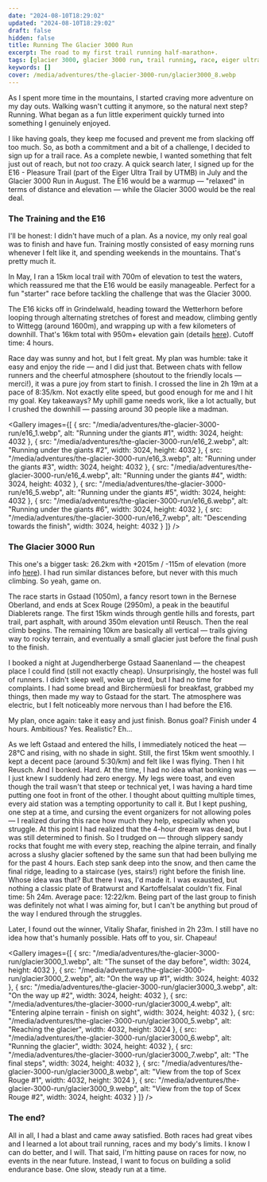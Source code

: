 ```yaml
---
date: "2024-08-10T18:29:02"
updated: "2024-08-10T18:29:02"
draft: false
hidden: false
title: Running The Glacier 3000 Run
excerpt: The road to my first trail running half-marathon+.
tags: [glacier 3000, glacier 3000 run, trail running, race, eiger ultra trail, e16]
keywords: []
cover: /media/adventures/the-glacier-3000-run/glacier3000_8.webp
---
```


As I spent more time in the mountains, I started craving more adventure on my day outs. Walking wasn't cutting it anymore, so the natural next step? Running. What began as a fun little experiment quickly turned into something I genuinely enjoyed.

I like having goals, they keep me focused and prevent me from slacking off too much. So, as both a commitment and a bit of a challenge, I decided to sign up for a trail race. As a complete newbie, I wanted something that felt just out of reach, but not *too* crazy. A quick search later, I signed up for the E16 - Pleasure Trail (part of the Eiger Ultra Trail by UTMB) in July and the Glacier 3000 Run in August. The E16 would be a warmup &mdash; "relaxed" in terms of distance and elevation &mdash; while the Glacier 3000 would be the real deal.

### The Training and the E16

I'll be honest: I didn't have much of a plan. As a novice, my only real goal was to finish and have fun. Training mostly consisted of easy morning runs whenever I felt like it, and spending weekends in the mountains. That's pretty much it.

In May, I ran a 15km local trail with 700m of elevation to test the waters, which reassured me that the E16 would be easily manageable. Perfect for a fun "starter" race before tackling the challenge that was the Glacier 3000.

The E16 kicks off in Grindelwald, heading toward the Wetterhorn before looping through alternating stretches of forest and meadow, climbing gently to Wittegg (around 1600m), and wrapping up with a few kilometers of downhill. That's 16km total with 950m+ elevation gain (details [here](https://eiger.utmb.world/races/E16)). Cutoff time: 4 hours.

Race day was sunny and hot, but I felt great. My plan was humble: take it easy and enjoy the ride &mdash; and I did just that. Between chats with fellow runners and the cheerful atmosphere (shoutout to the friendly locals &mdash; merci!), it was a pure joy from start to finish. I crossed the line in 2h 19m at a pace of 8:35/km. Not exactly elite speed, but good enough for me and I hit my goal. Key takeaways? My uphill game needs work, like a lot actually, but I crushed the downhill &mdash; passing around 30 people like a madman.

<Gallery
  images={[
    { src: "/media/adventures/the-glacier-3000-run/e16_1.webp", alt: "Running under the giants #1", width: 3024, height: 4032 },
    { src: "/media/adventures/the-glacier-3000-run/e16_2.webp", alt: "Running under the giants #2", width: 3024, height: 4032 },
    { src: "/media/adventures/the-glacier-3000-run/e16_3.webp", alt: "Running under the giants #3", width: 3024, height: 4032 },
    { src: "/media/adventures/the-glacier-3000-run/e16_4.webp", alt: "Running under the giants #4", width: 3024, height: 4032 },
    { src: "/media/adventures/the-glacier-3000-run/e16_5.webp", alt: "Running under the giants #5", width: 3024, height: 4032 },
    { src: "/media/adventures/the-glacier-3000-run/e16_6.webp", alt: "Running under the giants #6", width: 3024, height: 4032 },
    { src: "/media/adventures/the-glacier-3000-run/e16_7.webp", alt: "Descending towards the finish", width: 3024, height: 4032 }
  ]}
/>

### The Glacier 3000 Run

This one's a bigger task: 26.2km with +2015m / -115m of elevation (more info [here](https://glacier3000run.ch/en/run/)). I had run similar distances before, but never with this much climbing. So yeah, game on.

The race starts in Gstaad (1050m), a fancy resort town in the Bernese Oberland, and ends at Scex Rouge (2950m), a peak in the beautiful Diablerets range. The first 15km winds through gentle hills and forests, part trail, part asphalt, with around 350m elevation until Reusch. Then the real climb begins. The remaining 10km are basically all vertical &mdash; trails giving way to rocky terrain, and eventually a small glacier just before the final push to the finish.

I booked a night at Jugendherberge Gstaad Saanenland &mdash; the cheapest place I could find (still not exactly cheap). Unsurprisingly, the hostel was full of runners. I didn't sleep well, woke up tired, but I had no time for complaints. I had some bread and Birchermüesli for breakfast, grabbed my things, then made my way to Gstaad for the start. The atmosphere was electric, but I felt noticeably more nervous than I had before the E16.

My plan, once again: take it easy and just finish. Bonus goal? Finish under 4 hours. Ambitious? Yes. Realistic? Eh...

As we left Gstaad and entered the hills, I immediately noticed the heat &mdash; 28°C and rising, with no shade in sight. Still, the first 15km went smoothly. I kept a decent pace (around 5:30/km) and felt like I was flying. Then I hit Reusch. And I bonked. Hard.
At the time, I had no idea what bonking was &mdash; I just knew I suddenly had zero energy. My legs were toast, and even though the trail wasn't that steep or technical yet, I was having a hard time putting one foot in front of the other.
I thought about quitting multiple times, every aid station was a tempting opportunity to call it. But I kept pushing, one step at a time, and cursing the event organizers for not allowing poles &mdash; I realized during this race how much they help, especially when you struggle. At this point I had realized that the 4-hour dream was dead, but I was still determined to finish.
So I trudged on &mdash; through slippery sandy rocks that fought me with every step, reaching the alpine terrain, and finally across a slushy glacier softened by the same sun that had been bullying me for the past 4 hours. Each step sank deep into the snow, and then came the final ridge, leading to a staircase (yes, stairs!) right before the finish line. Whose idea was that?
But there I was, I'd made it. I was exausted, but nothing a classic plate of Bratwurst and Kartoffelsalat couldn't fix. Final time: 5h 24m. Average pace: 12:22/km. Being part of the last group to finish was definitely not what I was aiming for, but I can't be anything but proud of the way I endured through the struggles.

Later, I found out the winner, Vitaliy Shafar, finished in 2h 23m. I still have no idea how that's humanly possible. Hats off to you, sir. Chapeau!

<Gallery
  images={[
    { src: "/media/adventures/the-glacier-3000-run/glacier3000_1.webp", alt: "The sunset of the day before", width: 3024, height: 4032 },
    { src: "/media/adventures/the-glacier-3000-run/glacier3000_2.webp", alt: "On the way up #1", width: 3024, height: 4032 },
    { src: "/media/adventures/the-glacier-3000-run/glacier3000_3.webp", alt: "On the way up #2", width: 3024, height: 4032 },
    { src: "/media/adventures/the-glacier-3000-run/glacier3000_4.webp", alt: "Entering alpine terrain - finish on sight", width: 3024, height: 4032 },
    { src: "/media/adventures/the-glacier-3000-run/glacier3000_5.webp", alt: "Reaching the glacier", width: 4032, height: 3024 },
    { src: "/media/adventures/the-glacier-3000-run/glacier3000_6.webp", alt: "Running the glacier", width: 3024, height: 4032 },
    { src: "/media/adventures/the-glacier-3000-run/glacier3000_7.webp", alt: "The final steps", width: 3024, height: 4032 },
    { src: "/media/adventures/the-glacier-3000-run/glacier3000_8.webp", alt: "View from the top of Scex Rouge #1", width: 4032, height: 3024 },
    { src: "/media/adventures/the-glacier-3000-run/glacier3000_9.webp", alt: "View from the top of Scex Rouge #2", width: 3024, height: 4032 }
  ]}
/>

### The end?

All in all, I had a blast and came away satisfied. Both races had great vibes and I learned a lot about trail running, races and my body's limits. I know I can do better, and I will.
That said, I'm hitting pause on races for now, no events in the near future. Instead, I want to focus on building a solid endurance base. One slow, steady run at a time.

